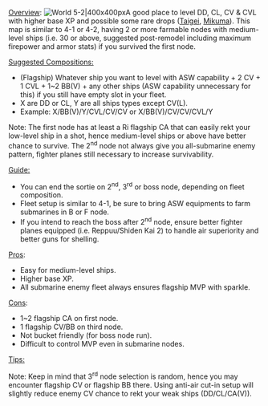 <u>Overview</u>: [[File:5-2_Map.jpg|right|World 5-2|400x400px]]A good place to level DD, CL, CV & CVL with higher base XP and possible some rare drops ([[Taigei]], [[Mikuma]]). This map is similar to 4-1 or 4-2, having 2 or more farmable nodes with medium-level ships (i.e. 30 or above, suggested post-remodel including maximum firepower and armor stats) if you survived the first node.

<u>Suggested Compositions:</u>
* (Flagship) Whatever ship you want to level with ASW capability + 2 CV + 1 CVL + 1~2 BB(V) + any other ships (ASW capability unnecessary for this) if you still have empty slot in your fleet.
* X are DD or CL, Y are all ships types except CV(L).
* Example: X/BB(V)/Y/CVL/CV/CV or X/BB(V)/CV/CV/CVL/Y
Note: The first node has at least a Ri flagship CA that can easily rekt your low-level ship in a shot, hence medium-level ships or above have better chance to survive. The 2<sup>nd</sup> node not always give you all-submarine enemy pattern, fighter planes still necessary to increase survivability.

<u>Guide:</u>
* You can end the sortie on 2<sup>nd</sup>, 3<sup>rd</sup> or boss node, depending on fleet composition.
* Fleet setup is similar to 4-1, be sure to bring ASW equipments to farm submarines in B or F node.
* If you intend to reach the boss after 2<sup>nd</sup> node, ensure better fighter planes equipped (i.e. Reppuu/Shiden Kai 2) to handle air superiority and better guns for shelling.

<u>Pros</u>:
* Easy for medium-level ships.
* Higher base XP.
* All submarine enemy fleet always ensures flagship MVP with sparkle.

<u>Cons</u>:
* 1~2 flagship CA on first node.
* 1 flagship CV/BB on third node.
* Not bucket friendly (for boss node run).
* Difficult to control MVP even in submarine nodes.

<u>Tips:</u>

Note: Keep in mind that 3<sup>rd</sup> node selection is random, hence you may encounter flagship CV or flagship BB there. Using anti-air cut-in setup will slightly reduce enemy CV chance to rekt your weak ships (DD/CL/CA(V)).